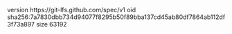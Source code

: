 version https://git-lfs.github.com/spec/v1
oid sha256:7a7830dbb734d94077f8295b50f89bba137cd45ab80df7864ab112df3f73a897
size 63192

